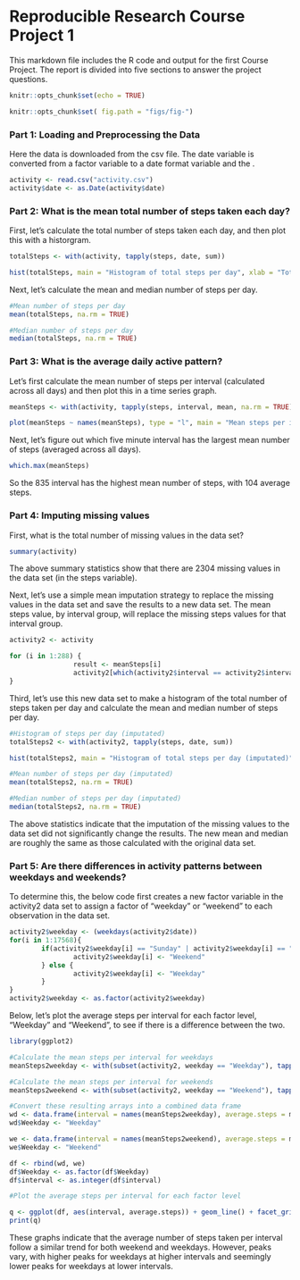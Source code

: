 Reproducible Research Course Project 1
======================================

This markdown file includes the R code and output for the first Course Project. The report is divided into five sections to answer the project questions.

```r

knitr::opts_chunk$set(echo = TRUE)

knitr::opts_chunk$set( fig.path = "figs/fig-")

```

### Part 1: Loading and Preprocessing the Data

Here the data is downloaded from the csv file. The date variable is converted from a factor variable to a date format variable and the .

```r
activity <- read.csv("activity.csv")
activity$date <- as.Date(activity$date)
```

### Part 2: What is the mean total number of steps taken each day?

First, let's calculate the total number of steps taken each day, and then plot this with a historgram.

```r
totalSteps <- with(activity, tapply(steps, date, sum))

hist(totalSteps, main = "Histogram of total steps per day", xlab = "Total steps per day")
```

Next, let's calculate the mean and median number of steps per day.

```r
#Mean number of steps per day
mean(totalSteps, na.rm = TRUE)

#Median number of steps per day
median(totalSteps, na.rm = TRUE)
```

### Part 3: What is the average daily active pattern?

Let's first calculate the mean number of steps per interval (calculated across all days) and then plot this in a time series graph.

```r
meanSteps <- with(activity, tapply(steps, interval, mean, na.rm = TRUE))

plot(meanSteps ~ names(meanSteps), type = "l", main = "Mean steps per interval", xlab = "Interval", ylab = "Mean steps")
```

Next, let's figure out which five minute interval has the largest mean number of steps (averaged across all days).

```r
which.max(meanSteps)
```

So the 835 interval has the highest mean number of steps, with 104 average steps.

### Part 4: Imputing missing values

First, what is the total number of missing values in the data set?

```r
summary(activity)
```

The above summary statistics show that there are 2304 missing values in the data set (in the steps variable). 

Next, let's use a simple mean imputation strategy to replace the missing values in the data set and save the results to a new data set. The mean steps value, by interval group, will replace the missing steps values for that interval group.

```r
activity2 <- activity

for (i in 1:288) {
                result <- meanSteps[i]
                activity2[which(activity2$interval == activity2$interval[i] & is.na(activity2$steps)), 1] <- result
}
```

Third, let's use this new data set to make a histogram of the total number of steps taken per day and calculate the mean and median number of steps per day.

```r
#Histogram of steps per day (imputated)
totalSteps2 <- with(activity2, tapply(steps, date, sum))

hist(totalSteps2, main = "Histogram of total steps per day (imputated)", xlab = "Total steps per day")

#Mean number of steps per day (imputated)
mean(totalSteps2, na.rm = TRUE)

#Median number of steps per day (imputated)
median(totalSteps2, na.rm = TRUE)
```

The above statistics indicate that the imputation of the missing values to the data set did not significantly change the results. The new mean and median are roughly the same as those calculated with the original data set.

### Part 5: Are there differences in activity patterns between weekdays and weekends?

To determine this, the below code first creates a new factor variable in the activity2 data set to assign a factor of "weekday" or "weekend" to each observation in the data set.

```r
activity2$weekday <- (weekdays(activity2$date))
for(i in 1:17568){
        if(activity2$weekday[i] == "Sunday" | activity2$weekday[i] == "Saturday"){
                activity2$weekday[i] <- "Weekend"
        } else {
                activity2$weekday[i] <- "Weekday"
        }
}
activity2$weekday <- as.factor(activity2$weekday)
```

Below, let's plot the average steps per interval for each factor level, "Weekday" and "Weekend", to see if there is a difference between the two. 

```r
library(ggplot2)

#Calculate the mean steps per interval for weekdays
meanSteps2weekday <- with(subset(activity2, weekday == "Weekday"), tapply(steps, interval, mean, na.rm = TRUE))

#Calculate the mean steps per interval for weekends
meanSteps2weekend <- with(subset(activity2, weekday == "Weekend"), tapply(steps, interval, mean, na.rm = TRUE))

#Convert these resulting arrays into a combined data frame
wd <- data.frame(interval = names(meanSteps2weekday), average.steps = meanSteps2weekday)
wd$Weekday <- "Weekday"

we <- data.frame(interval = names(meanSteps2weekend), average.steps = meanSteps2weekend)
we$Weekday <- "Weekend"

df <- rbind(wd, we)
df$Weekday <- as.factor(df$Weekday)
df$interval <- as.integer(df$interval)

#Plot the average steps per interval for each factor level

q <- ggplot(df, aes(interval, average.steps)) + geom_line() + facet_grid(Weekday ~ .)
print(q)
```

These graphs indicate that the average number of steps taken per interval follow a similar trend for both weekend and weekdays. However, peaks vary, with higher peaks for weekdays at higher intervals and seemingly lower peaks for weekdays at lower intervals.
